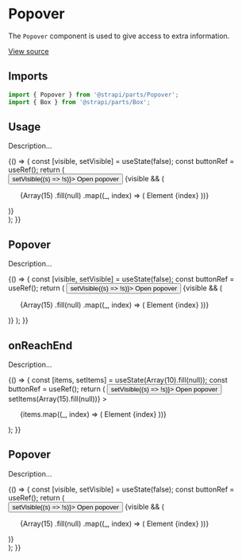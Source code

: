 <!--- Popover.stories.mdx --->


<Meta title="Design System/Molecules/Popover" component={Popover} />

# Popover

The `Popover` component is used to give access to extra information.

[View source](https://github.com/strapi/parts/tree/develop/packages/strapi-parts/src/Popover)

## Imports

```js
import { Popover } from '@strapi/parts/Popover';
import { Box } from '@strapi/parts/Box';
```

## Usage

Description...

<Canvas>
  <Story name="centered">
    {() => {
      const [visible, setVisible] = useState(false);
      const buttonRef = useRef();
      return (
        <div style={{ marginLeft: '200px' }}>
          <button ref={buttonRef} onClick={() => setVisible((s) => !s)}>
            Open popover
          </button>
          {visible && (
            <Popover centered source={buttonRef} spacing={16}>
              <ul style={{ width: '200px' }}>
                {Array(15)
                  .fill(null)
                  .map((_, index) => (
                    <Box key={index} padding={3} as="li">
                      Element {index}
                    </Box>
                  ))}
              </ul>
            </Popover>
          )}
        </div>
      );
    }}
  </Story>
</Canvas>

## Popover

Description...

<Canvas>
  <Story name="base">
    {() => {
      const [visible, setVisible] = useState(false);
      const buttonRef = useRef();
      return (
        <Box padding={10}>
          <button ref={buttonRef} onClick={() => setVisible((s) => !s)}>
            Open popover
          </button>
          {visible && (
            <Popover source={buttonRef} spacing={16}>
              <ul style={{ width: '200px' }}>
                {Array(15)
                  .fill(null)
                  .map((_, index) => (
                    <Box key={index} padding={3} as="li">
                      Element {index}
                    </Box>
                  ))}
              </ul>
            </Popover>
          )}
        </Box>
      );
    }}
  </Story>
</Canvas>

## onReachEnd

Description...

<Canvas>
  <Story name="onReachEnd">
    {() => {
      const [items, setItems] = useState(Array(10).fill(null));
      const buttonRef = useRef();
      return (
        <Box padding={10}>
          <button ref={buttonRef} onClick={() => setVisible((s) => !s)}>
            Open popover
          </button>
          <Popover
            source={buttonRef}
            spacing={16}
            id="on-reach-end"
            intersectionId="test-123"
            onReachEnd={() => setItems(Array(15).fill(null))}
          >
            <ul style={{ width: '200px' }} id="list" tabIndex={-1}>
              {items.map((_, index) => (
                <Box key={index} padding={3} as="li" id={`item-${index}`}>
                  Element {index}
                </Box>
              ))}
            </ul>
          </Popover>
        </Box>
      );
    }}
  </Story>
</Canvas>

## Popover

Description...

<Canvas>
  <Story name="overflow-right">
    {() => {
      const [visible, setVisible] = useState(false);
      const buttonRef = useRef();
      return (
        <div style={{ height: '200vh' }}>
          <div style={{ position: 'absolute', bottom: 0, right: 0 }}>
            <div>
              <button ref={buttonRef} onClick={() => setVisible((s) => !s)}>
                Open popover
              </button>
              {visible && (
                <Popover centered source={buttonRef} spacing={16}>
                  <ul style={{ width: '200px' }}>
                    {Array(15)
                      .fill(null)
                      .map((_, index) => (
                        <Box key={index} padding={3} as="li">
                          Element {index}
                        </Box>
                      ))}
                  </ul>
                </Popover>
              )}
            </div>
          </div>
        </div>
      );
    }}
  </Story>
</Canvas>
